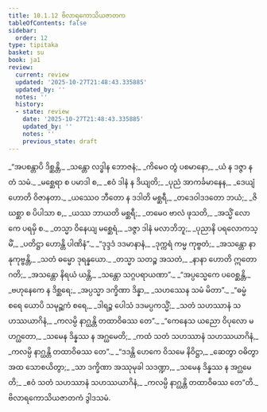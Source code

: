 ```yaml
---
title: 10.1.12 ဗိလာရကောသိယဇာတက
tableOfContents: false
sidebar:
  order: 12
type: tipitaka
basket: su
book: ja1
review:
  current: review
  updated: '2025-10-27T21:48:43.335885'
  updated_by: ''
  notes: ''
  history:
  - state: review
    date: '2025-10-27T21:48:43.335885'
    updated_by: ''
    notes: ''
    previous_state: draft
---
```



<ReviewStatus review={frontmatter.review} showDetails={true} />

<HypothesisAnnotation frontmatter={frontmatter} />

<DynamicBreadcrumb />

<Division number="125" book="ja1" e="ch" v="22" p="218">

<Paragraph number="2044" type="verses" book="ja1">
_“အပစန္တာပိ ဒိစ္ဆန္တိ,_  
_သန္တော လဒ္ဓါန ဘောဇနံ;_  
_ကိမေဝ တွံ ပစမာနော,_  
_ယံ န ဒဇ္ဇာ န တံ သမံ._  

</Paragraph>

</Division>
<Division number="126" book="ja1" e="ch" v="22" p="218">

<Paragraph number="2045" type="verses" book="ja1">
_မစ္ဆေရာ စ ပမာဒါ စ,_  
_ဧဝံ ဒါနံ န ဒိယျတိ;_  
_ပုညံ အာကင်္ခမာနေန,_  
_ဒေယျံ ဟောတိ ဝိဇာနတာ._  

</Paragraph>

</Division>
<Division number="127" book="ja1" e="ch" v="22" p="218">

<Paragraph number="2046" type="verses" book="ja1">
_ယဿေဝ ဘီတော န ဒဒါတိ မစ္ဆရီ,_  
_တဒေဝါဒဒတော ဘယံ;_  
_ဇိဃစ္ဆာ စ ပိပါသာ စ,_  
_ယဿ ဘာယတိ မစ္ဆရီ;_  
_တမေဝ ဗာလံ ဖုသတိ,_  
_အသ္မိံ လောကေ ပရမှိ စ._  

</Paragraph>

</Division>
<Division number="128" book="ja1" e="ch" v="22" p="218">

<Paragraph number="2047" type="verses" book="ja1">
_တသ္မာ ဝိနေယျ မစ္ဆေရံ,_  
_ဒဇ္ဇာ ဒါနံ မလာဘိဘူ;_  
_ပုညာနိ ပရလောကသ္မိံ,_  
_ပတိဋ္ဌာ ဟောန္တိ ပါဏိနံ”._  

</Paragraph>

</Division>
<Division number="129" book="ja1" e="ch" v="22" p="218">

<Paragraph number="2048" type="verses" book="ja1">
_“ဒုဒ္ဒဒံ ဒဒမာနာနံ,_  
_ဒုက္ကရံ ကမ္မ ကုဗ္ဗတံ;_  
_အသန္တော နာနုကုဗ္ဗန္တိ,_  
_သတံ ဓမ္မော ဒုရန္နယော._  

</Paragraph>

</Division>
<Division number="130" book="ja1" e="ch" v="22" p="218">

<Paragraph number="2049" type="verses" book="ja1">
_တသ္မာ သတဉ္စ အသတံ,_  
_နာနာ ဟောတိ ဣတော ဂတိ;_  
_အသန္တော နိရယံ ယန္တိ,_  
_သန္တော သဂ္ဂပရာယဏာ”._  

</Paragraph>

</Division>
<Division number="131" book="ja1" e="ch" v="22" p="219">

<Paragraph number="2050" type="verses" book="ja1">
_“အပ္ပသ္မေကေ ပဝေစ္ဆန္တိ,_  
_ဗဟုနေကေ န ဒိစ္ဆရေ;_  
_အပ္ပသ္မာ ဒက္ခိဏာ ဒိန္နာ,_  
_သဟဿေန သမံ မိတာ”._  

</Paragraph>

</Division>
<Division number="132" book="ja1" e="ch" v="22" p="219">

<Paragraph number="2051" type="verses" book="ja1">
_“ဓမ္မံ စရေ ယောပိ သမုဉ္ဆကံ စရေ,_  
_ဒါရဉ္စ ပေါသံ ဒဒမပ္ပကသ္မိံ;_  
_သတံ သဟဿာနံ သဟဿယာဂိနံ,_  
_ကလမ္ပိ နာဂ္ဃန္တိ တထာဝိဓဿ တေ”._  

</Paragraph>

</Division>
<Division number="133" book="ja1" e="ch" v="22" p="219">

<Paragraph number="2052" type="verses" book="ja1">
_“ကေနေသ ယညော ဝိပုလော မဟဂ္ဃတော,_  
_သမေန ဒိန္နဿ န အဂ္ဃမေတိ;_  
_ကထံ သတံ သဟဿာနံ သဟဿယာဂိနံ,_  
_ကလမ္ပိ နာဂ္ဃန္တိ တထာဝိဓဿ တေ”._  

</Paragraph>

</Division>
<Division number="134" book="ja1" e="ch" v="22" p="219">

<Paragraph number="2053" type="verses" book="ja1">
_“ဒဒန္တိ ဟေကေ ဝိသမေ နိဝိဋ္ဌာ,_  
_ဆေတွာ ဝဓိတွာ အထ သောစယိတွာ;_  
_သာ ဒက္ခိဏာ အဿုမုခါ သဒဏ္ဍာ,_  
_သမေန ဒိန္နဿ န အဂ္ဃမေတိ;_  
_ဧဝံ သတံ သဟဿာနံ သဟဿယာဂိနံ,_  
_ကလမ္ပိ နာဂ္ဃန္တိ တထာဝိဓဿ တေ”တိ._  


</Paragraph>
</Division>

<Paragraph number="2054" type="center" book="ja1">
ဗိလာရကောသိယဇာတကံ ဒွါဒသမံ.
</Paragraph>